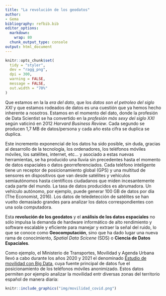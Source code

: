 ```yaml
---
title: "La revolución de los geodatos"
author:
- Gema
bibliography: refbib.bib
editor_options:
  markdown:
    wrap: 80
  chunk_output_type: console
output: html_document
---
```


```r
knitr::opts_chunk$set(
  tidy = "styler",
  dev = "ragg_png",
  dpi = 300,
  warning = FALSE,
  message = FALSE,
  out.width = "70%"
)
```


Que estamos en la la *era del dato*, que los *datos son el petroleo del siglo XXI* y que estamos rodeados de datos es una cuestión que ya hemos hecho inherente a nosotros. Estamos en el momento del dato, donde la profesión de Data Scientist se ha convertido en la *profesión más sexy del siglo XXI* según vaticinó en 2012 *Harvard Business Review*. Cada segundo se producen 1,7 MB de datos/persona y cada año esta cifra se duplica se duplica. 

Este incremento exponencial de los datos ha sido posible, sin duda, gracias al desarrollo de la tecnología, los ordenadores, los teléfonos móviles móviles, los satélites, internet, etc... y asociado a estas nuevas herramientas, se ha producido una lluvia sin precedentes hasta el momento de datos espaciales o datos georreferenciados. Cada teléfono inteligente tiene un receptor de posicionamiento global (GPS) y una multitud de sensores en dispositivos que van desde satélites y vehículos semiautónomos hasta científicos ciudadanos que miden incesantemente cada parte del mundo. La tasa de datos producidos es abrumadora. Un vehículo autónomo, por ejemplo, puede generar 100 GB de datos por día (The Economist, 2016). Los datos de teledetección de satélites se han vuelto demasiado grandes para analizar los datos correspondientes con una sola computadora.

Esta **revolución de los geodatos** y el **análisis de los datos espaciales** no sólo impulsa la demanda de hardware informático de alto rendimiento y software escalable y eficiente para manejar y extraer la señal del ruido, lo que se conoce como **Geocomputación**, sino que ha dado lugar una nueva rama de conocimiento, *Spatial Data Scicene* (SDS) o **Ciencia de Datos Espaciales**.



<!-- Aquí se podrían representar los datos de movilidad -->

Como ejemplo, el Ministerio de Transportes, Movilidad y Agenda Urbana llevó a
cabo durante los años 2020 y 2021 el denominado [Estudio de movilidad con Big
Data](https://www.mitma.gob.es/ministerio/covid-19/evolucion-movilidad-big-data),
cuya fuente principal de datos fue el posicionamiento de los teléfonos móviles
anonimizado. Estos datos permiten por ejemplo analizar la movilidad entr
diversas zonas del territorio español de manera diaria:

```r

knitr::include_graphics("img/movilidad_covid.png")

```
